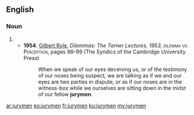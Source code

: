 ==English==

===Noun===
{{head|en}} {{p}}

# {{plural of|juryman}}
#* '''1954''': [[w:Gilbert Ryle|Gilbert Ryle]], ''Dilemmas: The Tarner Lectures, 1953'', <span style="font-variant:small-caps">dilemma vii: Perception</span>, pages 98–99 (The Syndics of the Cambridge University Press)
#*: When we speak of our eyes deceiving us, or of the testimony of our noses being suspect, we are talking as if we and our eyes are two parties in dispute, or as if our noses are in the witness-box while we ourselves are sitting down in the midst of our fellow '''jurymen'''.

[[ar:jurymen]]
[[eo:jurymen]]
[[fr:jurymen]]
[[ku:jurymen]]
[[my:jurymen]]